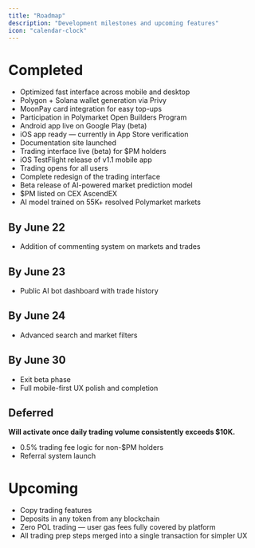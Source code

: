 ```yaml
---
title: "Roadmap"
description: "Development milestones and upcoming features"
icon: "calendar-clock"
---
```


# Completed
- Optimized fast interface across mobile and desktop
- Polygon + Solana wallet generation via Privy
- MoonPay card integration for easy top-ups
- Participation in Polymarket Open Builders Program
- Android app live on Google Play (beta)
- iOS app ready — currently in App Store verification
- Documentation site launched
- Trading interface live (beta) for $PM holders
- iOS TestFlight release of v1.1 mobile app
- Trading opens for all users
- Complete redesign of the trading interface
- Beta release of AI-powered market prediction model
- $PM listed on CEX AscendEX
- AI model trained on 55K+ resolved Polymarket markets

## By June 22
- Addition of commenting system on markets and trades

## By June 23
- Public AI bot dashboard with trade history

## By June 24
- Advanced search and market filters

## By June 30
- Exit beta phase
- Full mobile-first UX polish and completion

## Deferred
**Will activate once daily trading volume consistently exceeds $10K.**
- 0.5% trading fee logic for non-$PM holders
- Referral system launch

# Upcoming
- Copy trading features
- Deposits in any token from any blockchain
- Zero POL trading — user gas fees fully covered by platform
- All trading prep steps merged into a single transaction for simpler UX
